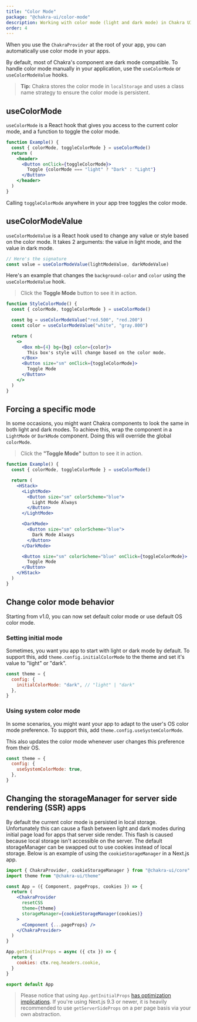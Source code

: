 ```yaml
---
title: "Color Mode"
package: "@chakra-ui/color-mode"
description: Working with color mode (light and dark mode) in Chakra UI
order: 4
---
```


When you use the `ChakraProvider` at the root of your app, you can automatically
use color mode in your apps.

By default, most of Chakra's component are dark mode compatible. To handle color
mode manually in your application, use the `useColorMode` or `useColorModeValue`
hooks.

> **Tip:** Chakra stores the color mode in `localStorage` and uses a class name
> strategy to ensure the color mode is persistent.

## useColorMode

`useColorMode` is a React hook that gives you access to the current color mode,
and a function to toggle the color mode.

```jsx
function Example() {
  const { colorMode, toggleColorMode } = useColorMode()
  return (
    <header>
      <Button onClick={toggleColorMode}>
        Toggle {colorMode === "light" ? "Dark" : "Light"}
      </Button>
    </header>
  )
}
```

Calling `toggleColorMode` anywhere in your app tree toggles the color mode.

## useColorModeValue

`useColorModeValue` is a React hook used to change any value or style based on
the color mode. It takes 2 arguments: the value in light mode, and the value in
dark mode.

```jsx live=false
// Here's the signature
const value = useColorModeValue(lightModeValue, darkModeValue)
```

Here's an example that changes the `background-color` and `color` using the
`useColorModeValue` hook.

> Click the **Toggle Mode** button to see it in action.

```jsx
function StyleColorMode() {
  const { colorMode, toggleColorMode } = useColorMode()

  const bg = useColorModeValue("red.500", "red.200")
  const color = useColorModeValue("white", "gray.800")

  return (
    <>
      <Box mb={4} bg={bg} color={color}>
        This box's style will change based on the color mode.
      </Box>
      <Button size="sm" onClick={toggleColorMode}>
        Toggle Mode
      </Button>
    </>
  )
}
```

## Forcing a specific mode

In some occasions, you might want Chakra components to look the same in both
light and dark modes. To achieve this, wrap the component in a `LightMode` or
`DarkMode` component. Doing this will override the global `colorMode`.

> Click the **"Toggle Mode"** button to see it in action.

```jsx
function Example() {
  const { colorMode, toggleColorMode } = useColorMode()

  return (
    <HStack>
      <LightMode>
        <Button size="sm" colorScheme="blue">
          Light Mode Always
        </Button>
      </LightMode>

      <DarkMode>
        <Button size="sm" colorScheme="blue">
          Dark Mode Always
        </Button>
      </DarkMode>

      <Button size="sm" colorScheme="blue" onClick={toggleColorMode}>
        Toggle Mode
      </Button>
    </HStack>
  )
}
```

## Change color mode behavior

Starting from v1.0, you can now set default color mode or use default OS color
mode.

### Setting initial mode

Sometimes, you want you app to start with light or dark mode by default. To
support this, add `theme.config.initialColorMode` to the theme and set it's
value to "light" or "dark".

```jsx live=false
const theme = {
  config: {
    initialColorMode: "dark", // "light" | "dark"
  },
}
```

### Using system color mode

In some scenarios, you might want your app to adapt to the user's OS color mode
preference. To support this, add `theme.config.useSystemColorMode`.

This also updates the color mode whenever user changes this preference from
their OS.

```jsx live=false
const theme = {
  config: {
    useSystemColorMode: true,
  },
}
```

## Changing the storageManager for server side rendering (SSR) apps

By default the current color mode is persisted in local storage. Unfortunately
this can cause a flash between light and dark modes during initial page load for
apps that server side render. This flash is caused because local storage isn't
accessible on the server. The default storageManager can be swapped out to use
cookies instead of local storage. Below is an example of using the 
`cookieStorageManager` in a Next.js app.

```jsx live=false
import { ChakraProvider, cookieStorageManager } from "@chakra-ui/core"
import theme from "@chakra-ui/theme"

const App = ({ Component, pageProps, cookies }) => {
  return (
    <ChakraProvider
      resetCSS
      theme={theme}
      storageManager={cookieStorageManager(cookies)}
    >
      <Component {...pageProps} />
    </ChakraProvider>
  )
}

App.getInitialProps = async ({ ctx }) => {
  return {
    cookies: ctx.req.headers.cookie,
  }
}

export default App
```


> Please notice that using `App.getInitialProps` [has optimization implications](https://nextjs.org/docs/api-reference/data-fetching/getInitialProps).
> If you're using Next.js 9.3 or newer, it is heavily recommended to use
> `getServerSideProps` on a per page basis via your own abstraction.
